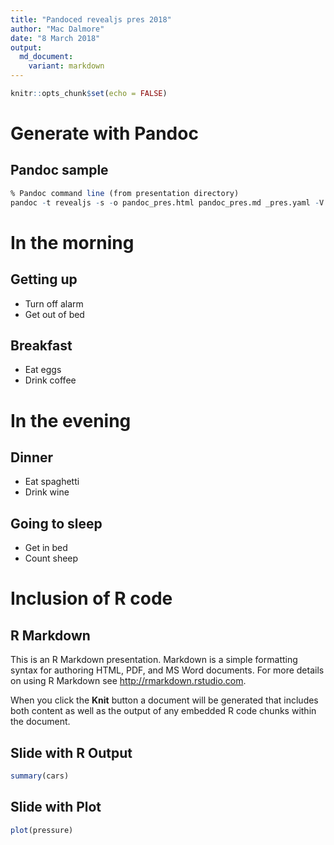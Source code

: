 ```yaml
---
title: "Pandoced revealjs pres 2018"
author: "Mac Dalmore"
date: "8 March 2018"
output:
  md_document:
    variant: markdown
---
```


```r
knitr::opts_chunk$set(echo = FALSE)
```


# Generate with Pandoc

## Pandoc sample

```r
% Pandoc command line (from presentation directory)
pandoc -t revealjs -s -o pandoc_pres.html pandoc_pres.md _pres.yaml -V revealjs-url=./reveal.js-3.6.0
```


# In the morning

## Getting up

- Turn off alarm
- Get out of bed

## Breakfast {data-background="#dddddd"}

- Eat eggs
- Drink coffee

# In the evening

## Dinner

- Eat spaghetti
- Drink wine

## Going to sleep

- Get in bed
- Count sheep

# Inclusion of R code

## R Markdown

This is an R Markdown presentation. Markdown is a simple formatting syntax for authoring HTML, PDF, and MS Word documents. For more details on using R Markdown see <http://rmarkdown.rstudio.com>.

When you click the **Knit** button a document will be generated that includes both content as well as the output of any embedded R code chunks within the document.

## Slide with R Output

```r
summary(cars)
```

## Slide with Plot

```r
plot(pressure)
```

